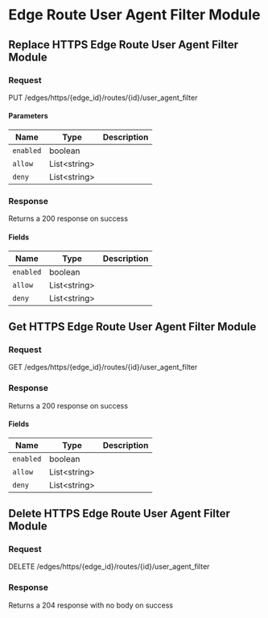
# Edge Route User Agent Filter Module

## Replace HTTPS Edge Route User Agent Filter Module

### Request

PUT /edges/https/\{edge_id\}/routes/\{id\}/user_agent_filter

<EdgeRouteUserAgentFilterModuleReplaceRequest />

#### Parameters

| Name      | Type               | Description |
| --------- | ------------------ | ----------- |
| `enabled` | boolean            |             |
| `allow`   | List&lt;string&gt; |             |
| `deny`    | List&lt;string&gt; |             |

### Response

Returns a 200 response on success

<EdgeRouteUserAgentFilterModuleReplaceResponse />

#### Fields

| Name      | Type               | Description |
| --------- | ------------------ | ----------- |
| `enabled` | boolean            |             |
| `allow`   | List&lt;string&gt; |             |
| `deny`    | List&lt;string&gt; |             |

## Get HTTPS Edge Route User Agent Filter Module

### Request

GET /edges/https/\{edge_id\}/routes/\{id\}/user_agent_filter

<EdgeRouteUserAgentFilterModuleGetRequest />

### Response

Returns a 200 response on success

<EdgeRouteUserAgentFilterModuleGetResponse />

#### Fields

| Name      | Type               | Description |
| --------- | ------------------ | ----------- |
| `enabled` | boolean            |             |
| `allow`   | List&lt;string&gt; |             |
| `deny`    | List&lt;string&gt; |             |

## Delete HTTPS Edge Route User Agent Filter Module

### Request

DELETE /edges/https/\{edge_id\}/routes/\{id\}/user_agent_filter

<EdgeRouteUserAgentFilterModuleDeleteRequest />

### Response

Returns a 204 response with no body on success

